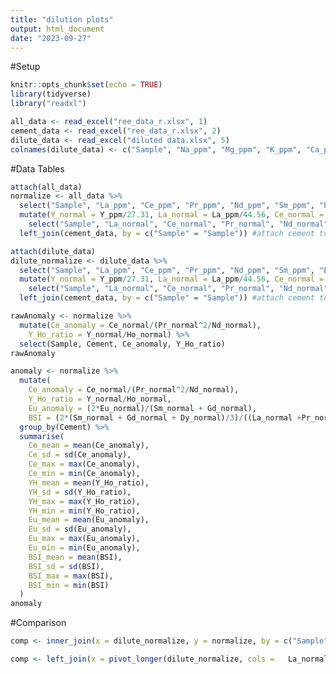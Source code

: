 ```yaml
---
title: "dilution plots"
output: html_document
date: "2023-09-27"
---
```


#Setup

```r
knitr::opts_chunk$set(echo = TRUE)
library(tidyverse)
library("readxl")

all_data <- read_excel("ree_data_r.xlsx", 1)
cement_data <- read_excel("ree_data_r.xlsx", 2)
dilute_data <- read_excel("diluted data.xlsx", 5)
colnames(dilute_data) <- c("Sample", "Na_ppm", "Mg_ppm", "K_ppm", "Ca_ppm", "V_ppm", "Cr_ppm", "Fe_ppm", "Mn_ppm", "Cu_pm", "Zn_pm", "Rb_ppm", "Sr_ppm", "Y_ppm", "Mo_ppm", "In_ppm", "Ba_ppm", "La_ppm", "Ce_ppm", "Pr_ppm", "Nd_ppm", "Sm_ppm", "Eu_ppm", "Gd_ppm", "Dy_ppm", "Ho_ppm", "Er_ppm", "Tm_ppm", "Yb_ppm", "Lu_ppm", "Pb_ppm", "U_ppm")
```

#Data Tables
```r
attach(all_data)
normalize <- all_data %>%
  select("Sample", "La_ppm", "Ce_ppm", "Pr_ppm", "Nd_ppm", "Sm_ppm", "Eu_ppm",  "Gd_ppm","Dy_ppm", "Y_ppm",  "Ho_ppm", "Er_ppm", "Tm_ppm", "Yb_ppm", "Lu_ppm") %>% #filter out non REY elements
  mutate(Y_normal = Y_ppm/27.31, La_normal = La_ppm/44.56, Ce_normal = Ce_ppm/88.25, Pr_normal = Pr_ppm/10.15, Nd_normal = Nd_ppm/37.32, Sm_normal = Sm_ppm/6.884, Eu_normal = Eu_ppm/1.215, Gd_normal = Gd_ppm/6.043, Dy_normal = Dy_ppm/5.325, Ho_normal = Ho_ppm/1.052, Er_normal = Er_ppm/3.075, Tm_normal = Tm_ppm/0.4510, Yb_normal = Yb_ppm/3.012, Lu_normal = Lu_ppm/0.4386) %>% #normalize values using PAAS data from Pourmand et al. 2012
    select("Sample", "La_normal", "Ce_normal", "Pr_normal", "Nd_normal", "Sm_normal", "Eu_normal",  "Gd_normal","Dy_normal", "Y_normal", "Ho_normal", "Er_normal", "Tm_normal", "Yb_normal", "Lu_normal") %>% #filter out non normalized values
  left_join(cement_data, by = c("Sample" = "Sample")) #attach cement to each observation
```

```r
attach(dilute_data)
dilute_normalize <- dilute_data %>%
  select("Sample", "La_ppm", "Ce_ppm", "Pr_ppm", "Nd_ppm", "Sm_ppm", "Eu_ppm",  "Gd_ppm","Dy_ppm", "Y_ppm",  "Ho_ppm", "Er_ppm", "Tm_ppm", "Yb_ppm", "Lu_ppm") %>% #filter out non REY element
  mutate(Y_normal = Y_ppm/27.31, La_normal = La_ppm/44.56, Ce_normal = Ce_ppm/88.25, Pr_normal = Pr_ppm/10.15, Nd_normal = Nd_ppm/37.32, Sm_normal = Sm_ppm/6.884, Eu_normal = Eu_ppm/1.215, Gd_normal = Gd_ppm/6.043, Dy_normal = Dy_ppm/5.325, Ho_normal = Ho_ppm/1.052, Er_normal = Er_ppm/3.075, Tm_normal = Tm_ppm/0.4510, Yb_normal = Yb_ppm/3.012, Lu_normal = Lu_ppm/0.4386) %>% #normalize values using PAAS data from Pourmand et al. 2012
    select("Sample", "La_normal", "Ce_normal", "Pr_normal", "Nd_normal", "Sm_normal", "Eu_normal",  "Gd_normal","Dy_normal", "Y_normal", "Ho_normal", "Er_normal", "Tm_normal", "Yb_normal", "Lu_normal") %>% #filter out non normalized values
  left_join(cement_data, by = c("Sample" = "Sample")) #attach cement to each observation
```

```r
rawAnomaly <- normalize %>%
  mutate(Ce_anomaly = Ce_normal/(Pr_normal^2/Nd_normal),
    Y_Ho_ratio = Y_normal/Ho_normal) %>%
  select(Sample, Cement, Ce_anomaly, Y_Ho_ratio)
rawAnomaly

anomaly <- normalize %>%
  mutate(
    Ce_anomaly = Ce_normal/(Pr_normal^2/Nd_normal),
    Y_Ho_ratio = Y_normal/Ho_normal,
    Eu_anomaly = (2*Eu_normal)/(Sm_normal + Gd_normal),
    BSI = (2*(Sm_normal + Gd_normal + Dy_normal)/3)/((La_normal +Pr_normal + Nd_normal)/3+(Ho_normal + Er_normal +Tm_normal +Yb_normal +Lu_normal)/5)) %>%
  group_by(Cement) %>%
  summarise(
    Ce_mean = mean(Ce_anomaly),
    Ce_sd = sd(Ce_anomaly),
    Ce_max = max(Ce_anomaly),
    Ce_min = min(Ce_anomaly),
    YH_mean = mean(Y_Ho_ratio),
    YH_sd = sd(Y_Ho_ratio),
    YH_max = max(Y_Ho_ratio),
    YH_min = min(Y_Ho_ratio),
    Eu_mean = mean(Eu_anomaly),
    Eu_sd = sd(Eu_anomaly),
    Eu_max = max(Eu_anomaly),
    Eu_min = min(Eu_anomaly),
    BSI_mean = mean(BSI),
    BSI_sd = sd(BSI),
    BSI_max = max(BSI),
    BSI_min = min(BSI)
  )
anomaly
```

#Comparison

```r
comp <- inner_join(x = dilute_normalize, y = normalize, by = c("Sample" = "Sample"), suffix = c(" dilute", " orig"))

comp <- left_join(x = pivot_longer(dilute_normalize, cols =   La_normal:Lu_normal, names_to = "Element", values_to = "Conc."), y = pivot_longer(normalize, cols = La_normal:Lu_normal, names_to = "Element", values_to = "Conc."), by = c("Sample", "Cement", "Element"), suffix = c(" dilute", " orig"))
```